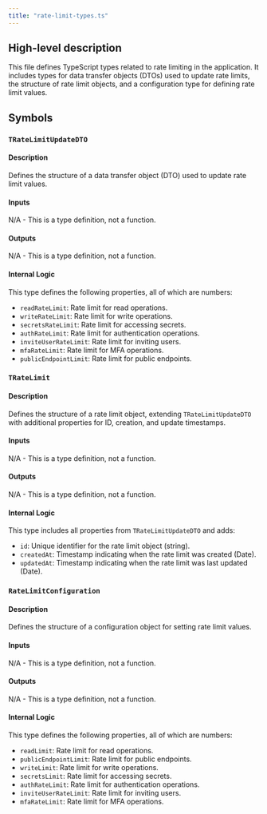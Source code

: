 ```yaml
---
title: "rate-limit-types.ts"
---
```


## High-level description
This file defines TypeScript types related to rate limiting in the application. It includes types for data transfer objects (DTOs) used to update rate limits, the structure of rate limit objects, and a configuration type for defining rate limit values.

## Symbols
### `TRateLimitUpdateDTO`
#### Description
Defines the structure of a data transfer object (DTO) used to update rate limit values.

#### Inputs
N/A - This is a type definition, not a function.

#### Outputs
N/A - This is a type definition, not a function.

#### Internal Logic
This type defines the following properties, all of which are numbers:
- `readRateLimit`: Rate limit for read operations.
- `writeRateLimit`: Rate limit for write operations.
- `secretsRateLimit`: Rate limit for accessing secrets.
- `authRateLimit`: Rate limit for authentication operations.
- `inviteUserRateLimit`: Rate limit for inviting users.
- `mfaRateLimit`: Rate limit for MFA operations.
- `publicEndpointLimit`: Rate limit for public endpoints.

### `TRateLimit`
#### Description
Defines the structure of a rate limit object, extending `TRateLimitUpdateDTO` with additional properties for ID, creation, and update timestamps.

#### Inputs
N/A - This is a type definition, not a function.

#### Outputs
N/A - This is a type definition, not a function.

#### Internal Logic
This type includes all properties from `TRateLimitUpdateDTO` and adds:
- `id`: Unique identifier for the rate limit object (string).
- `createdAt`: Timestamp indicating when the rate limit was created (Date).
- `updatedAt`: Timestamp indicating when the rate limit was last updated (Date).

### `RateLimitConfiguration`
#### Description
Defines the structure of a configuration object for setting rate limit values.

#### Inputs
N/A - This is a type definition, not a function.

#### Outputs
N/A - This is a type definition, not a function.

#### Internal Logic
This type defines the following properties, all of which are numbers:
- `readLimit`: Rate limit for read operations.
- `publicEndpointLimit`: Rate limit for public endpoints.
- `writeLimit`: Rate limit for write operations.
- `secretsLimit`: Rate limit for accessing secrets.
- `authRateLimit`: Rate limit for authentication operations.
- `inviteUserRateLimit`: Rate limit for inviting users.
- `mfaRateLimit`: Rate limit for MFA operations.
